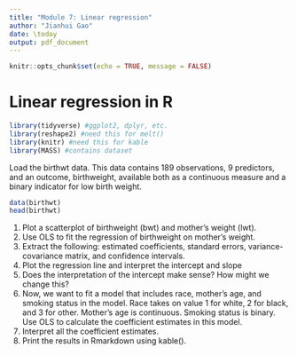 ```yaml
---
title: "Module 7: Linear regression"
author: "Jianhui Gao"
date: \today
output: pdf_document
---
```


```r
knitr::opts_chunk$set(echo = TRUE, message = FALSE)
```

# Linear regression in R

```r
library(tidyverse) #ggplot2, dplyr, etc.
library(reshape2) #need this for melt()
library(knitr) #need this for kable
library(MASS) #contains dataset
```

Load the birthwt data. This data contains 189 observations, 9 predictors, and an outcome, birthweight, available both as a continuous measure and a binary indicator for low birth weight.

```r
data(birthwt)
head(birthwt)
```

1. Plot a scatterplot of birthweight (bwt) and mother's weight (lwt).
2. Use OLS to fit the regression of birthweight on mother's weight.
3. Extract the following: estimated coefficients, standard errors, variance-covariance matrix, and confidence intervals.
4. Plot the regression line and interpret the intercept and slope
5. Does the interpretation of the intercept make sense? How might we change this?
6. Now, we want to fit a model that includes race, mother's age, and smoking status in the model. Race takes on value 1 for white, 2 for black, and 3 for other. Mother's age is continuous. Smoking status is binary. Use OLS to calculate the coefficient estimates in this model.
7. Interpret all the coefficient estimates.
8. Print the results in Rmarkdown using kable().

